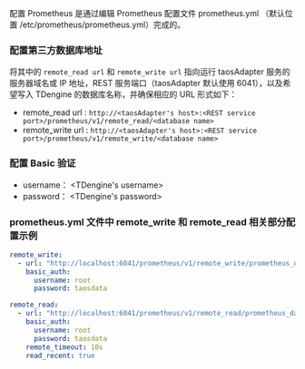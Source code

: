 配置 Prometheus 是通过编辑 Prometheus 配置文件 prometheus.yml （默认位置 /etc/prometheus/prometheus.yml）完成的。

### 配置第三方数据库地址

将其中的 `remote_read url` 和 `remote_write url` 指向运行 taosAdapter 服务的服务器域名或 IP 地址，REST 服务端口（taosAdapter 默认使用 6041），以及希望写入 TDengine 的数据库名称，并确保相应的 URL 形式如下：

- remote_read url : `http://<taosAdapter's host>:<REST service port>/prometheus/v1/remote_read/<database name>`
- remote_write url : `http://<taosAdapter's host>:<REST service port>/prometheus/v1/remote_write/<database name>`

### 配置 Basic 验证

- username： <TDengine's username>
- password： <TDengine's password>

### prometheus.yml 文件中 remote_write 和 remote_read 相关部分配置示例

```yaml
remote_write:
  - url: "http://localhost:6041/prometheus/v1/remote_write/prometheus_data"
    basic_auth:
      username: root
      password: taosdata

remote_read:
  - url: "http://localhost:6041/prometheus/v1/remote_read/prometheus_data"
    basic_auth:
      username: root
      password: taosdata
    remote_timeout: 10s
    read_recent: true
```
